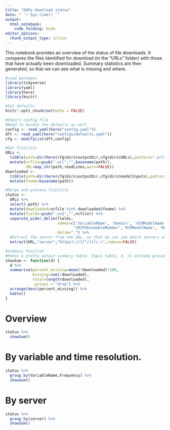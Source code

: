 ```yaml
---
title: "KAPy download status"
date: " `r Sys.time() `"
output: 
  html_notebook:
    code_folding: hide
editor_options: 
  chunk_output_type: inline
---
```


This notebook provides an overview of the status of file downloads. It compares the files identified for download (in the "URLs" folder) with those that have actually been downloaded. Summary statistics are then generated, so that we can see what is missing and where.

```r
#Load packages 
library(tidyverse)
library(yaml)
library(here)
library(knitr)

#Set defaults
knitr::opts_chunk$set(echo = FALSE)

#Import config file
#Need to handle the defaults as well
config <- read_yaml(here("config.yaml"))
dft <- read_yaml(here("configs/defaults.yaml"))
cfg <- modifyList(dft,config)

#Get filelists
URLs <- 
  tibble(path=dir(here(cfg$dirs$outputDir,cfg$dirs$URLs),pattern=".url$",full.names = TRUE)) %>% 
  mutate(ncfile=gsub(".url","",basename(path)),
         URL=map_chr(path,readLines,warn=FALSE))
downloaded <-
  tibble(path=dir(here(cfg$dirs$outputDir,cfg$dirs$modelInputs),pattern=".nc$",full.names = TRUE)) %>% 
  mutate(fname=basename(path))

#Merge and process filelists
status <- 
  URLs %>% 
  select(-path) %>% 
  mutate(downloaded=ncfile %in% downloaded$fname) %>% 
  mutate(fields=gsub(".nc$","",ncfile)) %>% 
  separate_wider_delim(fields,
                       names=c('VariableName', 'Domain', 'GCMModelName', 'CMIP5ExperimentName', 
                              'CMIP5EnsembleMember','RCMModelName', 'RCMVersionID', 'Frequency', 'Time'),
                       delim="_") %>% 
  #Extract the server from the URL, so that we can see which servers are missing
  extract(URL,"server","https?://([^/]+)/.+",remove=FALSE) 

#Summary function
#Makes a pretty output summary table. Input table, d, is already grouped appropriately
showSum <- function(d) {
  d %>% 
  summarise(percent_missing=mean(!downloaded)*100,
            missing=sum(!downloaded),
            total=length(downloaded),
            .groups = "drop") %>% 
  arrange(desc(percent_missing)) %>% 
  kable()
}

```

# Overview 

```r
status %>% 
  showSum()
```
 
# By variable and time resolution.
 
```r
status %>% 
  group_by(VariableName,Frequency) %>% 
  showSum()  
```
 
# By server
 
```r
status %>% 
  group_by(server) %>% 
  showSum()
```
 
 

